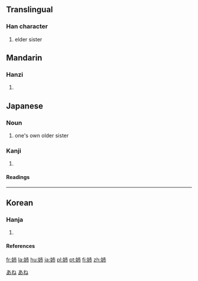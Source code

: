 {{see|姊}}

==Translingual==
===Han character===
{{Han char|rn=38|rad=女|as=05|sn=8|four=|canj=女十月 (VJB), 女卜中月 (VYLB)}}
# elder sister



==Mandarin==
===Hanzi===
{{cmn-hanzi|pin=[[zǐ]] (zi3)|wg=tzu<sup>3</sup>}}
# {{defn|Mandarin}}

==Japanese==
===Noun===
[[Category:1000_Japanese_basic_words|あね]]
{{ja-noun|k|hira=あね|rom=ane}}
# one's own older sister
[[Category:ja:Family|あね]]
===Kanji===
{{ja-kanji|grade=|rs=女05}}
# {{defn|Japanese}} 
====Readings====
{{ja-readings|on=[[し]] ([[shi]])|kun=[[あね]] ([[ane]])}}
----
==Korean==
===Hanja===
{{ko-hanja|hangeul=자|rv=ja|mr=cha}}
# {{defn|Korean}}
====References====
{{Han ref|kx=0258.140|dkj=06165|dj=0523.210|hdz=21029.160|uh=59C9|ud=22985}}

[[fr:姉]]
[[la:姉]]
[[hu:姉]]
[[ja:姉]]
[[pl:姉]]
[[pt:姉]]
[[fi:姉]]
[[zh:姉]]